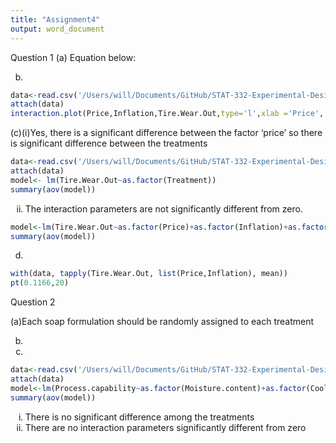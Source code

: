 ```yaml
---
title: "Assignment4"
output: word_document
---
```


Question 1
(a)
Equation below:





(b)
```r
data<-read.csv('/Users/will/Documents/GitHub/STAT-332-Experimental-Design/Assignment_Data/a4q1data.csv')
attach(data)
interaction.plot(Price,Inflation,Tire.Wear.Out,type='l',xlab ='Price', ylab='Mean of Tire Wear Out',main='Interaction Plot of Price and Inflation',legend='TRUE')
```

(c)(i)Yes, there is a significant difference between the factor ‘price’ so there is significant difference between the treatments

```r
data<-read.csv('/Users/will/Documents/GitHub/STAT-332-Experimental-Design/Assignment_Data/a4q1data.csv')
attach(data)
model<- lm(Tire.Wear.Out~as.factor(Treatment))
summary(aov(model))
```

(ii)	The interaction parameters are not significantly different from zero.
```r
model<-lm(Tire.Wear.Out~as.factor(Price)+as.factor(Inflation)+as.factor(Price)*as.factor(Inflation))
summary(aov(model))
```

(d)
```r
with(data, tapply(Tire.Wear.Out, list(Price,Inflation), mean))
pt(0.1166,20)
```


Question 2

(a)Each soap formulation should be randomly assigned to each treatment




(b)



(c)
```r
data<-read.csv('/Users/will/Documents/GitHub/STAT-332-Experimental-Design/Assignment_Data/Soap2.csv')
attach(data)
model<-lm(Process.capability~as.factor(Moisture.content)+as.factor(Coolant.Temperature)+as.factor(Mixing.Temperature)*as.factor(Coolant.Temperature))
summary(aov(model))
```
(i) There is no significant difference among the treatments
(ii)	There are no interaction parameters significantly different from zero

